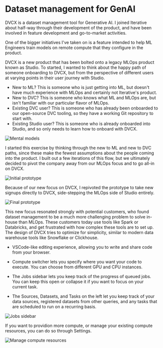 

<SEO title="Iterative - DVCX - Remote Code Execution"/>

# Dataset management for GenAI

DVCX is a dataset management tool for Generative AI.
I joined Iterative about half-way through their development of the product, and have been involved in feature development and go-to-market activities.

One of the bigger initiatives I've taken on is a feature intended to help ML Engineers train models on remote compute that they configure in the product.

DVCX is a new product that has been bolted onto a legacy MLOps product known as Studio.
To started, I wanted to think about the happy path of someone onboarding to DVCX, but from the perspective of different users at varying points in their user journey with Studio.

* New to ML? This is someone who is just getting into ML, but doesn't have much experience with MLOps and certainly not Iterative's product.
* New to DVC? This is someone who knows what ML and MLOps are, but isn't familiar with our particular flavor of MLOps.
* Existing DVC user? This is someone who has already been onboarded to our open-source DVC tooling, so they have a working Git repository to start with.
* Existing Studio user? This is someone who is already onboarded into Studio, and so only needs to learn how to onboard with DVCX.

<img src={MentalModel} alt="Mental models" class="border" />

I started this exercise by thinking through the new to ML and new to DVC paths, since these make the fewest assumptions about the people coming into the product.
I built out a few iterations of this flow, but we ultimately decided to pivot the company away from our MLOps focus and to go all-in on DVCX.

<img src={InitialPrototype} alt="Initial prototype" class="border" />

Because of our new focus on DVCX, I repivoted the prototype to take new signups directly to DVCX, side-stepping the MLOps side of Studio entirely.

<img src={FinalPrototype} alt="Final prototype" class="border" />

This new focus resonated strongly with potential customers, who found dataset management to be a much more challenging problem to solve in-house than MLOps.
These customers today use tools like Spark or Databricks, and get frustrated with how complex these tools are to set up.
The design of DVCX tries to optimize for simplicity, similar to modern data warehouse tools like Snowflake or Clickhouse.

* VSCode-like editing experience, allowing you to write and share code from your browser.

* Compute switcher lets you specify where you want your code to execute.
You can choose from different GPU and CPU instances.

* The Jobs sidebar lets you keep track of the progress of queued jobs.
You can keep this open or collapse it if you want to focus on your current task.

* The Sources, Datasets, and Tasks on the left let you keep track of your data sources, registered datasets from other queries, and any tasks that are scheduled to run on a recurring basis.

<img src={JobsSidebar} alt="Jobs sidebar" class="border" />

If you want to providion more compute, or manage your existing compute resources, you can do so through Settings.

<img src={ManageCompute} alt="Manage compute resources" class="border" />